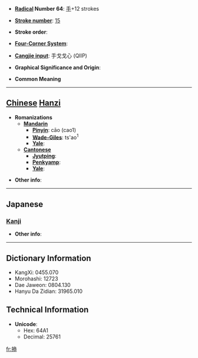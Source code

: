 * '''[[Wiktionary:Chinese radical index| Radical]] Number 64''': [[Wiktionary:Chinese radical index 手|手]]+12 strokes

* '''[[Wiktionary:Chinese total strokes index|Stroke number]]''': [[Wiktionary:Chinese total strokes index 15|15]]

* '''Stroke order''': 

* '''[[Wiktionary:Chinese four corner index|Four-Corner System]]''': 

* '''[[Wiktionary:Chinese Cangjie index|Cangjie input]]''': 手戈戈心 (QIIP)

* '''Graphical Significance and Origin''': 

* '''Common Meaning'''

----

== [[Chinese]] [[Hanzi]] ==

* '''Romanizations'''
** '''[[Mandarin]]'''
*** '''[[Pinyin]]''': cāo (cao1)
*** '''[[Wade-Giles]]''': ts'ao<sup>1</sup>
*** '''[[Yale]]''': 
** '''[[Cantonese]]'''
*** '''[[Jyutping]]''':
*** '''[[Penkyamp]]''': 
*** '''[[Yale]]''': 

* '''Other info''': 

----

==Japanese==
===[[Kanji]]===
{{kanji|on readings=[[そう]] (sō), [[さん]] (san)
|kun readings=[[みさお]] (misao), [[あやつる]] (ayatsuru)
}}

* '''Other info''':  

----

== Dictionary Information ==

* KangXi: 0455.070
* Morohashi: 12723
* Dae Jaweon: 0804.130
* Hanyu Da Zidian: 31965.010

== Technical Information ==

* '''Unicode''':
** Hex: 64A1
** Decimal: 25761

[[fr:撡]]